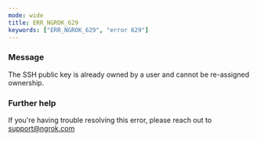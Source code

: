 ```yaml
---
mode: wide
title: ERR_NGROK_629
keywords: ["ERR_NGROK_629", "error 629"]
---
```



### Message

The SSH public key is already owned by a user and cannot be re-assigned ownership.

<ErrorDetails />

### Further help

If you're having trouble resolving this error, please reach out to [support@ngrok.com](mailto:support@ngrok.com?subject=Help%20with%20ERR_NGROK_629)
